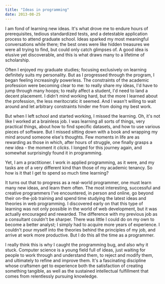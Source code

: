 ---
title: "Ideas in programming"
date: 2013-08-25
---

I am fond of learning new ideas. It's what drove me to endure hours of prerequisites, tedious standardized tests, and a detestable application process to attend graduate school. Ideas sparked my most meaningful conversations while there; the best ones were like hidden treasures we were all trying to find, but could only catch glimpses of. A good idea is elusive yet discoverable, and this is what draws many to a lifetime of scholarship.

<!-- more -->

Often I enjoyed my graduate studies; focusing exclusively on learning definitely suits my personality. But as I progressed through the program, I began feeling increasingly powerless. The constraints of the academic profession were becoming clear to me: to really share my ideas, I'd have to jump through many hoops; to really affect a student, I'd need to land a decent placement. I didn't mind working hard, but the more I learned about the profession, the less meritocratic it seemed. And I wasn't willing to wait around and let arbitrary constraints hinder me from doing my best work.

But when I left school and started working, I missed the learning. Oh, it's not like I worked at a brainless job. I was learning all sorts of things, very practical things, about how to find specific datasets, and how to use various pieces of software. But I missed sitting down with a book and wrapping my mind around someone else's thoughts. Few moments in life are as rewarding as those in which, after hours of struggle, one finally grasps a new idea - the moment it _clicks_. I longed for this journey again, and somewhat surprisingly found it in programming.

Yet, I am a practitioner. I work in applied programming, as it were, and my tasks are of a very different kind than those of my academic tenancy. So how is it that I get to spend so much time learning?

It turns out that to progress as a real-world programmer, one must learn many new ideas, and learn them often. The most interesting, successful and creative programmers I've encountered, in person and online, go beyond their on-the-job training and spend time studying the latest ideas and theories in web programming. I discovered early on that this type of learning was not only possible in the world of web development, but it was actually encouraged and rewarded. The difference with my previous job as a consultant couldn't be sharper. There was little I could do on my own to become a better analyst; I simply had to acquire more years of experience. I couldn't pour myself into the theories behind the principles of my job, and arrive at work more productive. But I do this all the time as a programmer.

I really think this is why I caught the programming bug, and also why it stuck. Computer science is a young field full of ideas, just waiting for people to work through and understand them, to reject and modify them, and ultimately to refine and improve them. It's a fascinating discipline whose craftsmen get to experience both the satisfaction of creating something tangible, as well as the sustained intellectual fulfillment that comes from relentlessly pursuing knowledge.
